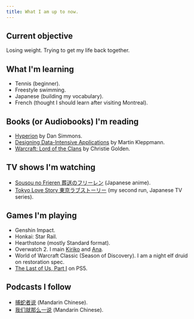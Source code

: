 ```yaml
---
title: What I am up to now.
---
```


## Current objective

Losing weight. Trying to get my life back together.

## What I'm learning

- Tennis (beginner).
- Freestyle swimming.
- Japanese (building my vocabulary).
- French (thought I should learn after visiting Montreal).

## Books (or Audiobooks) I'm reading

- [Hyperion](<https://en.wikipedia.org/wiki/Hyperion_(Simmons_novel)>) by Dan
  Simmons.
- [Designing Data-Intensive Applications](https://dataintensive.net/) by Martin
  Kleppmann.
- [Warcraft: Lord of the Clans](https://wow.gamepedia.com/Lord_of_the_Clans) by
  Christie Golden.

## TV shows I'm watching

- [Sousou no Frieren 葬送のフリーレン](https://myanimelist.net/anime/52991/Sousou_no_Frieren) (Japanese anime).
- [Tokyo Love Story 東京ラブストーリー](https://www.imdb.com/title/tt0206518/)
  (my second run, Japanese TV series).

## Games I'm playing

- Genshin Impact.
- Honkai: Star Rail.
- Hearthstone (mostly Standard format).
- Overwatch 2. I main
  [Kiriko](https://overwatch.blizzard.com/en-us/heroes/kiriko/) and
  [Ana](https://overwatch.blizzard.com/en-us/heroes/ana/).
- World of Warcraft Classic (Season of Discovery). I am a night elf druid on
  restoration spec.
- [The Last of Us, Part I](https://www.thelastofus.playstation.com/) on PS5.

## Podcasts I follow

- [捕蛇者说](https://pythonhunter.org/) (Mandarin Chinese).
- [我们就那么一说](https://www.youtube.com/channel/UC2h2IIOX9w2lPlxvXEp441Q) (Mandarin Chinese).
